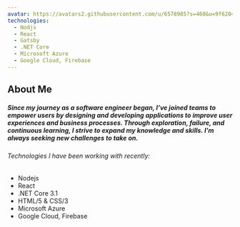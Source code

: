 ```yaml
---
avatar: https://avatars2.githubusercontent.com/u/6578985?s=460&u=9f62048f6e29c935ca8c17bcdccfe27330b8b1e4&v=4
technologies:
  - Nodjs
  - React
  - Gatsby
  - .NET Core
  - Microsoft Azure
  - Google Cloud, Firebase
---
```


## About Me

##### Since my journey as a software engineer began, I’ve joined teams to empower users by designing and developing applications to improve user experiences and business processes. Through exploration, failure, and continuous learning, I strive to expand my knowledge and skills. I'm always seeking new challenges to take on.

###### Technologies I have been working with recently:

- Nodejs
- React
- .NET Core 3.1
- HTML/5 &amp; CSS/3
- Microsoft Azure
- Google Cloud, Firebase
